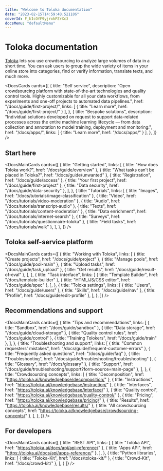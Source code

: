 ```yaml
---
title: "Welcome to Toloka documentation"
date: "2023-02-15T14:59:40.521106"
coverId: F_bIcOYF9yjrxkPZrXc3
docsMenu: "defaultMenu"
---
```



# Toloka documentation

[Toloka](https://toloka.ai/) lets you use crowdsourcing to analyze large volumes of data in a short time. You can ask users to group the wide variety of items in your online store into categories, find or verify information, translate texts, and much more.

<DocsCards
  cards={[
    {
      title: "Self service",
      description: "Open crowdsourcing platform with state-of-the-art technologies and quality control tools. Highly customizable for all your data workflows, from experiments and one-off projects to automated data pipelines.",
      href: "/docs/guide/first-project/",
      links: [
        { title: "Learn more", href: "/docs/guide/first-project/" }
      ],
    },
    {
      title: "Bespoke solutions",
      description: "Individual solutions developed on request to support data-related processes across the entire machine learning lifecycle — from data collection and annotation to model training, deployment and monitoring.",
      href: "/docs/apps/",
      links: [
        { title: "Learn more", href: "/docs/apps/" }
      ],
    },
  ]}
/>

## Start here

<DocsMainCards
  cards={[
    {
      title: "Getting started",
      links: [
        { title: "How does Toloka work?", href: "/docs/guide/overview" },
        { title: "What tasks can't be placed in Toloka?", href: "/docs/guide/unwanted" },
        { title: "Registration", href: "/docs/guide/access" },
        { title: "Your first project", href: "/docs/guide/first-project" },
        { title: "Data security", href: "/docs/guide/data-security" },
      ],
    },
    {
      title: "Tutorials",
      links: [
        { title: "Images", href: "/docs/tutorials/image-classification" },
        { title: "Video", href: "/docs/tutorials/video-moderation" },
        { title: "Audio", href: "/docs/tutorials/transcript-audio" },
        { title: "Texts", href: "/docs/tutorials/content-moderation" },
        { title: "Data enrichment", href: "/docs/tutorials/internet-search" },
        { title: "Surveys", href: "/docs/tutorials/questionnaire-toloka" },
        { title: "Field tasks", href: "/docs/tutorials/walk" },
      ],
    },
  ]}
/>

## Toloka self-service platform

<DocsMainCards
  cards={[
    {
      title: "Working with Toloka",
      links: [
        { title: "Create projects", href: "/docs/guide/project" },
        { title: "Manage pools", href: "/docs/guide/pool-main" },
        { title: "Upload tasks", href: "/docs/guide/task_upload" },
        { title: "Get results", href: "/docs/guide/result-of-eval" },
      ],
    },
    {
      title: "Task interface",
      links: [
        { title: "Template Builder", href: "/docs/template-builder" },
        { title: "HTML/JS/CSS editor", href: "/docs/guide/spec" },
      ],
    },
    {
      title: "Toloka settings",
      links: [
        { title: "Users", href: "/docs/guide/users" },
        { title: "Skills", href: "/docs/guide/nav" },
        { title: "Profile", href: "/docs/guide/edit-profile" },
      ],
    },
  ]}
/>

## Recommendations and support

<DocsMainCards
  cards={[
    {
      title: "Tips and recommendations",
      links: [
        { title: "Sandbox", href: "/docs/guide/sandbox" },
        { title: "Data storage", href: "/docs/guide/cloud-storage" },
        { title: "Quality control rules", href: "/docs/guide/control" },
        { title: "Training Tolokers", href: "/docs/guide/train" },
      ],
    },
    {
      title: "Troubleshooting and support",
      links: [
        { title: "Common requesters' mistakes", href: "/docs/guide/frequent-customer-errors" },
        { title: "Frequently asked questions", href: "/docs/guide/faq" },
        { title: "Troubleshooting", href: "/docs/guide/troubleshooting/troubleshooting" },
        { title: "Glossary", href: "/docs/glossary" },
        { title: "Support", href: "/docs/guide/troubleshooting/support?form-source=main-page" },
      ],
    },
    {
      title: "Crowdsourcing concepts",
      links: [
        { title: "Decomposition", href: "https://toloka.ai/knowledgebase/decomposition/" },
        { title: "Instructions", href: "https://toloka.ai/knowledgebase/instruction/" },
        { title: "Interfaces", href: "https://toloka.ai/knowledgebase/interface/" },
        { title: "Quality control", href: "https://toloka.ai/knowledgebase/quality-control/" },
        { title: "Pricing", href: "https://toloka.ai/knowledgebase/pricing/" },
        { title: "Results", href: "https://toloka.ai/knowledgebase/results/" },
        { title: "All crowdsourcing concepts", href: "https://toloka.ai/knowledgebase/crowdsourcing-concepts/" },
      ],
    },
  ]}
/>

## For developers

<DocsMainCards
  cards={[
    {
      title: "REST API",
      links: [
        { title: "Toloka API", href: "https://toloka.ai/docs/api/api-reference/" },
        { title: "Apps API", href: "https://toloka.ai/docs/api/apps-reference/" },
      ],
    },
    {
      title: "Python libraries",
      links: [
        { title: "Toloka-Kit", href: "/docs/toloka-kit/" },
        { title: "Crowd-Kit", href: "/docs/crowd-kit/" },
      ],
    }
  ]}
/>

<GlobalCommunity/>

<SocialMedia/>